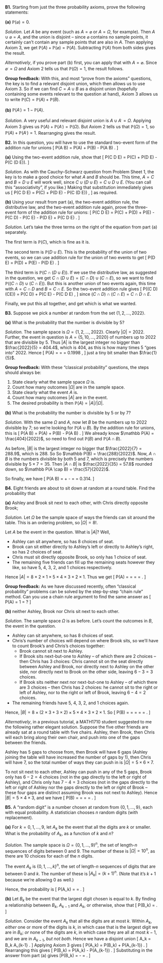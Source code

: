 


::::: {.myq}
**B1.** Starting from just the three probability axioms, prove the following statements:

:::: {.subq}
**(a)** $\mathbb P(\varnothing) = 0$.

::: {.myanswers data-latex=""}
*Solution.* Let $A$ be any event (such as $A = \varnothing$ or $A = \Omega$, for example). Then $A \cup \varnothing = A$, and the union is disjoint -- since $\varnothing$ contains no sample points, it certainly can't contain any sample points that are also in $A$. Then applying Axiom 3, we get $\mathbb P(A) + \mathbb P(\varnothing) = \mathbb P(A)$. Subtracting $\mathbb P(A)$ from both sides gives the result.

*Alternatively*, if you prove part (b) first, you can apply that with $A = \varnothing$. Since $\varnothing^\comp = \Omega$ and Axiom 2 tells us that $\mathbb P(\Omega) = 1$, the result follows.

**Group feedback:** With this, and most "prove from the axioms" questions, the key is to find a relevant disjoint union, which then allows us to use Axiom 3. So if we can find $C = A \cup B$ as a disjoint union (hopefully containing some events relevant to the question at hand), Axiom 3 allows us to write $\mathbb P(C) = \mathbb P(A) + \mathbb P(B)$.
:::
::::

:::: {.subq}
**(b)** $\mathbb P(A^\comp) = 1 - \mathbb P(A)$.

::: {.myanswers data-latex=""}
*Solution.* A very useful and relevant disjoint union is $A \cup A^\comp = \Omega$. Applying Axiom 3 gives us $\mathbb P(A) + \mathbb P(A^\comp) = \mathbb P(\Omega)$. But Axiom 2 tells us that $\mathbb P(\Omega) = 1$, so  $\mathbb P(A) + \mathbb P(A^\comp) = 1$. Rearranging gives the result.
:::
::::
:::::

::::: {.myq}
**B2.** In this question, you will have to use the standard two-event form of the addition rule for unions
\[ \mathbb P(A \cup B) = \mathbb P(A) + \mathbb P(B) - \mathbb P(A \cap B) . \]


:::: {.subq}
**(a)** Using the two-event addition rule, show that
\[ \mathbb P(C \cup D \cup E) = \mathbb P(C) + \mathbb P(D \cup E) - \mathbb P\big(C \cap (D \cup E)\big).  \]

::: {.myanswers data-latex=""}
*Solution.* As with the Cauchy--Schwarz question from Problem Sheet 1, the key is to make a good choice for what $A$ and $B$ should be. This time, $A = C$ and $B = D \cup E$ will work well, since $C \cup (D \cup E) = C \cup D \cup E$. (You can call this "associativity", if you like.) Making that substitution immediately gives us
\[ \mathbb P(C \cup D \cup E) = \mathbb P(C) + \mathbb P(D \cup E) - \mathbb P\big(C \cap (D \cup E)\big) ,  \]
as required.
:::
:::: 

:::: {.subq}
**(b)** Using your result from part (a), the two-event addition rule, the distributive law, and the two-event addition rule again, prove the three-event form of the addition rule for unions:
\[
  \mathbb P(C \cup D \cup E) = \mathbb P(C) + \mathbb P(D) + \mathbb P(E) 
  - \mathbb P(C \cap D) - \mathbb P(C \cap E) - \mathbb P(D \cap E) + \mathbb P(C \cap D \cap E) .
\]

::: {.myanswers data-latex=""}
*Solution.*
Let's take the three terms on the right of the equation from part (a) separately.

The first term is $\mathbb P(C)$, which is fine as it is.

The second term is $\mathbb P(D \cup E)$. This is the probability of the union of two events, so we can use addition rule for the union of two events to get
\[ \mathbb P(D \cup E) = \mathbb P(D) + \mathbb P(E) - \mathbb P(D \cap E) . \]

The third term is $\mathbb P\big(C \cap (D \cup E)\big)$. If we use the distributive law, as suggested in the question, we get $C \cap (D \cup E) = (C \cap D) \cup (C\cap E)$, so we want to find $\mathbb P\big((C \cap D) \cup (C\cap E)\big)$. But this is another union of two events again, this time with $A = C \cap D$ and $B = C \cap E$. So the two-event addition rule gives
\[ \mathbb P\big((C \cap D) \cup (C\cap E)\big) = \mathbb P(C \cap D) + \mathbb P(C \cap E) - \mathbb P(C \cap D \cap E) , \]
since $(C \cap D) \cap (C \cap E) = C \cap D \cap E$.

Finally, we put this all together, and get
\begin{align*}
  \mathbb P(C &\cup D \cup E) \\
  &= \mathbb P(C) + \big(\mathbb P(D) + \mathbb P(E) - \mathbb P(D \cap E)\big) - \big(\mathbb P(C \cap D) + \mathbb P(C \cap E) - \mathbb P(C \cap D \cap E)\big) \\
  &= \mathbb P(C) + \mathbb P(D) + \mathbb P(E) - \mathbb P(C \cap D) - \mathbb P(C \cap E) - \mathbb P(D \cap E) + \mathbb P(C \cap D \cap E) , 
\end{align*}
which is what we wanted.
:::
::::
:::::


::::: {.myq}
**B3.** Suppose we pick a number at random from the set $\{1, 2, \dots, 2022\}$.

:::: {.subq}
**(a)** What is the probability that the number is divisible by 5?

::: {.myanswers data-latex=""}
*Solution.* The sample space is $\Omega = \{1, 2, \dots, 2022\}$. Clearly $|\Omega| = 2022$. Further, the event in question is $A = \{5, 10, \dots, 2020\}$ of numbers up to 2022 that are divisible by 5. Thus $|A|$ is the largest integer no bigger than $\frac{2022}{5} = 404.4$, which is 404, as this is how many times 5 "goes into" 2022.  Hence
\[ \mathbb P(A) = \frac{|A|}{|\Omega|} = \frac{404}{2022} = 0.1998 , \]
just a tiny bit smaller than $\frac{1}{5}$.

**Group feedback:** With these "classical probability" questions, the steps should always be:

1. State clearly what the sample space $\Omega$ is.
2. Count how many outcomes $|\Omega|$ are in the sample space.
3. State clearly what the event $A$ is.
4. Count how many outcomes $|A|$ are in the event.
5. The desired probability is then $\mathbb P(A) = |A|/|\Omega|$.
:::
::::

:::: {.subq}
**(b)** What is the probability the number is divisible by 5 or by 7?

::: {.myanswers data-latex=""}
*Solution.* With the same $\Omega$ and $A$, now let $B$ be the numbers up to 2022 divisible by $7$; so we're looking for $\mathbb P(A \cup B)$. By the addition rule for unions, this is
\[ \mathbb P(A \cup B) = \mathbb P(A) + \mathbb P(B) - \mathbb P(A \cap B) . \]
We already know $\mathbb P(A) = \frac{404}{2022}$, so need to find out $\mathbb P(B)$ and $\mathbb P(A \cap B)$.

As before, $|B|$ is the largest integer no bigger that $\frac{2022}{7} = 288.9$, which is $288$. So
So $\mathbb P(B) = \frac{288}{2022}$.
Now, $A \cap B$ is the numbers divisible by both 5 and 7, which is precisely the numbers divisible by $5 \times 7 = 35$. Then $|A \cap B|$ is $\frac{2022}{35} = 57.8$ rounded down, so $\mathbb P(A \cap B) = \frac{57}{2022}$.

So finally, we have
\[ \mathbb P(A \cup B) = \frac{404}{2022} + \frac{288}{2022} - \frac{57}{2022} = \frac{635}{2022} = 0.314. \]
:::
::::
:::::



::::: {.myq}
**B4.** Eight friends are about to sit down at random at a round table. Find the probability that

:::: {.subq}
**(a)** Ashley and Brook sit next to each other, with Chris directly opposite Brook;

::: {.myanswers data-latex=""}
*Solution.*
Let $\Omega$ be the sample space of ways the friends can sit around the table. This is an ordering problem, so $|\Omega| = 8!$.

Let $A$ be the event in the question. What is $|A|$? Well,

* Ashley can sit anywhere, so has 8 choices of seat.
* Brook can sit either directly to Ashley's left or directly to Ashley's right, so has 2 choices of seat.
* Chris must sit directly opposite Brook, so only has 1 choice of seat.
* The remaining five friends can fill up the remaining seats however they like, so have 5, 4, 3, 2, and 1 choices respectively.

Hence $|A| = 8 \times 2 \times 1 \times 5 \times 4 \times 3 \times 2 \times 1$. Thus we get
\[ \mathbb P(A) = \frac{|A|}{|\Omega|} = \frac{8 \times 2 \times 1 \times 5 \times 4 \times 3 \times 2 \times 1}{8 \times 7 \times 6 \times 5 \times 4 \times 3 \times 2 \times 1} = \frac{2 \times 1}{7 \times 6} = \frac{1}{21} . \]

**Group feedback:** As we have discussed recently, often "classical probability" problems can be solved by the step-by-step "chain rule" method. Can you use a chain rule argument to find the same answer as
\[ \mathbb P(A) = 1 \times \frac27 \times \frac16 \times 1 \times 1 \times 1 \times 1 \times 1 = \frac{1}{21} ? \]
:::
::::

:::: {.subq}
**(b)** neither Ashley, Brook nor Chris sit next to each other.

::: {.myanswers data-latex=""}
*Solution.*
The sample space $\Omega$ is as before. Let's count the outcomes in $B$, the event in the question.

* Ashley can sit anywhere, so has 8 choices of seat.
* Chris's number of choices will depend on where Brook sits, so we'll have to count Brook's and Chris's choices together:
   * Brook cannot sit next to Ashley.
   * If Brook sits next-but-one to Ashley -- of which there are 2 choices -- then Chris has 3 choices: Chris cannot sit on the seat directly between Ashley and Brook, nor directly next to Ashley on the other side, nor directly next to Brook on the other side, leaving $6-3=3$ choices.
   * If Brook sits neither next nor next-but-one to Ashley -- of which there are 3 choices -- then Chris has 2 choices: he cannot sit to the right or left of Ashley, nor to the right or left of Brook, leaving $6-4=2$ choices.
* The remaining friends have 5, 4, 3, 2, and 1 choices again.
   
Hence, $|B| = 8 \times (2\times 3 + 3 \times 2) \times 5 \times 4 \times 3 \times 2 \times 1$. So
\[ \mathbb P(B) = \frac{|B|}{|\Omega|} = \frac{8 \times (2\times 3 + 3 \times 2) \times 5 \times 4 \times 3 \times 2 \times 1}{8 \times 7 \times 6 \times 5 \times 4 \times 3 \times 2 \times 1} = \frac{2\times 3 + 3 \times 2}{7 \times 6} = \frac{12}{42} = \frac{2}{7} .  \]

*Alternatively*, in a previous tutorial, a MATH1710 student suggested to me the following rather elegant solution. Suppose the five other friends are already sat at a round table with five chairs. Ashley, then Brook, then Chris will each bring along their own chair, and push into one of the gaps between the friends.

Ashley has 5 gaps to choose from, then Brook will have 6 gaps (Ashley joining the table will have increased the number of gaps by 1), then Chris will have 7, so the total number of ways they can push in is $|\Omega| = 5 \times 6 \times 7$.

To not sit next to each other, Ashley can push in any of the 5 gaps, Brook only has $6 - 2 = 4$ choices (not in the gap directly to the left or right of Ashley), and Chris only has $7 - 4 = 3$ choices (not in the gaps directly to the left or right of Ashley nor the gaps directly to the left or right of Brook -- these four gaps are distinct assuming Brook was not next to Ashley). Hence $|B| = 5 \times 4 \times 3$, and we have
\[ \mathbb P(B) = \frac{5 \times 4 \times 3}{5 \times 6 \times 7} = \frac{4 \times 3}{6 \times 7} = \frac{12}{42} = \frac{2}{7}.  \]
:::
::::
:::::


::::: {.myq}
**B5.** A "random digit" is a number chosen at random from $\{0, 1, \dots, 9\}$, each with equal probability. A statistician chooses $n$ random digits (with replacement).

:::: {.subq}
**(a)** For $k = 0, 1, \dots, 9$, let $A_k$ be the event that all the digits are $k$ or smaller. What is the probability of $A_k$, as a function of $k$ and $n$?

::: {.myanswers data-latex=""}
*Solution.*
The sample space is $\Omega = \{0,1,\dots,9\}^n$, the set of length-$n$ sequences of digits between $0$ and $9$. The number of these is $|\Omega| = 10^n$, as there are 10 choices for each of the $n$ digits.

The event $A_k$ is $\{0,1,\dots,k\}^n$, the set of length-$n$ sequences of digits that are between $0$ and $k$. The number of these is $|A_k| = (k+1)^n$. (Note that it's $k+1$ because we're allowing 0 as well.)

Hence, the probability is
\[ \mathbb P(A_k) = \frac{|A_k|}{|\Omega|} = \frac{(k+1)^n}{10^n} . \]
:::
::::

:::: {.subq}
**(b)** Let $B_k$ be the event that the largest digit chosen is equal to $k$. By finding a relationship between $B_k$, $A_{k-1}$ and $A_k$, or otherwise, show that
\[ \mathbb P(B_k) = \frac{(k+1)^n - k^n}{10^n} . \]

::: {.myanswers data-latex=""}
*Solution.*
Consider the event $A_k$ that all the digits are at most $k$. Within $A_k$, *either* one or more of the digits is $k$, in which case that is the largest digit we are in $B_k$; *or* none of the digits are $k$, in which case they are all at most $k-1$, and we are in $A_{k-1}$, *but not both*. Hence we have a disjoint union
\[ A_k = B_k \cup A_{k-1} . \]
Applying Axiom 3 gives
\[ \mathbb P(A_k) = \mathbb P(B_k) + \mathbb P(A_{k-1}) . \]
Rearranging this gives
\[ \mathbb P(B_k) = \mathbb P(A_k) - \mathbb P(A_{k-1}) . \]
Substituting in the answer from part (a) gives
\[\mathbb P(B_k) = \frac{(k+1)^n}{10^n} - \frac{(k-1+1)^n}{10^n} = \frac{(k+1)^n - k^n}{10^n} . \]
:::
::::
:::::


<!--
::::: {.myq}
**B5.** Suppose your tutorial group contains 12 students -- you and 11 others. The tutor wishes to choose 4 members of the group to present their work.

:::: {.subq}
**(a)** How many ways can the tutor choose the presentation group?

::: {.myanswers data-latex=""}
*Solution.*
The tutor is sampling 4 items from 12, without replacement (the same person can't be picked twice) and where the order doesn't matter. So this is
\[ \binom{12}{4} = 495 . \]
:::
::::

:::: {.subq}
**(b)** How many ways can the tutor choose the presentation group if you are one of the presenters?

::: {.myanswers data-latex=""}
*Solution.*
Once the tutor has chosen you, she must pick 3 other students to complete the presentation group out of the other 11 students. So this is
\[ \binom{11}{3} = 165 . \]
:::
::::

:::: {.subq}
**(c)** How many ways can the tutor choose the presentation group if you are *not* one of the presenters?

::: {.myanswers data-latex=""}
*Solution.*
If the tutor doesn't chose you, she must pick all 4 presenters out of the other 11 students. So this is
\[ \binom{11}{4} = 330 . \]
:::
::::

:::: {.subq}
**(d)** Pascal's formula says that
\[ \binom{n}{k} = \binom{n-1}{k-1} + \binom{n-1}{k} . \]
Prove Pascal's formula.

::: {.myanswers data-latex=""}
*Solution.*
We'd like a "double-counting" argument, where we count the same number in two different ways. Let's follow the breadcrumbs from the first three parts of the question.

Suppose the tutorial group has $n$ students and there will be $k$ presenters. How many ways can the presentation group be chosen?

One way is simply to say that this is $\displaystyle\binom{n}{k}$.

Another way is to separately count the presentation groups that do include you and the presentation groups that don't include you, and add them together. The presentation groups including you require another $k-1$ presenters from the other $n -1$ students, which makes $\binom{n-1}{k-1}$. The presentation groups not including you require all $k$ presenters from the other $n-1$, which makes $\binom{n-1}{k}$. In total, the number of presentation groups is
\[ \binom{n-1}{k-1} + \binom{n-1}{k} . \]

Since we've counted the number of presentation groups in two different ways, these expressions must be equal.

*Alternatively*, you can prove algebraically that
\[  \frac{n(n-1)\cdots(n-k+1)}{k(k-1)\cdots2\cdot1} = \frac{(n-1)(n-2)\cdots(n-k+1)}{(k-1)(k-2)\cdots2\cdot1} + \frac{(n-1)(n-2)\cdots(n-k)}{k(k-1)\cdots2\cdot1} \]
(start by making $k!$ the common denominator on the right), but I feel that's not in the spirit of the question.
:::
::::
:::::
-->
